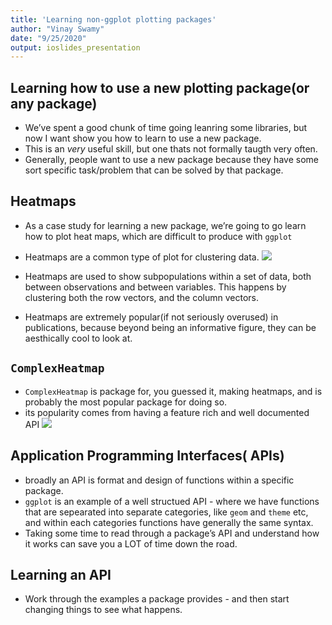 ```yaml
---
title: 'Learning non-ggplot plotting packages'
author: "Vinay Swamy"
date: "9/25/2020"
output: ioslides_presentation
---
```


## Learning how to use a new plotting package(or any package)

- We've spent a good chunk of time going leanring some libraries, but now I want show you how to learn to use a new package.
- This is an *very* useful skill, but one thats not formally taugth very often.
- Generally, people want to use a new package because they have some sort specific task/problem that can be solved by that package.

## Heatmaps 

- As a case study for learning a new package, we're going to go learn how to plot heat maps, which are difficult to produce with `ggplot`
-  Heatmaps are a common type of plot for clustering data.
![](src/exapmle_heatmap.png)

- Heatmaps are used to show subpopulations within a set of data, both between observations and between variables. This happens by clustering both the row vectors, and the column vectors. 
- Heatmaps are extremely popular(if not seriously overused) in publications, because beyond being an informative figure, they can be aesthically cool to look at.

## `ComplexHeatmap`

- `ComplexHeatmap` is package for, you guessed it, making heatmaps, and is probably the most popular package for doing so. 
- its popularity comes from having a feature rich and well documented API
![](src/complex_heatmap_example.png)

## Application Programming Interfaces( APIs)

- broadly an API is format and design of functions within a specific package.
- `ggplot` is an example of a well structued API - where we have functions that are sepearated into separate categories, like `geom` and `theme` etc, and within each categories functions have generally the same syntax. 
- Taking some time to read through a package's API and understand how it works can save you a LOT of time down the road. 

## Learning an API

- Work through the examples a package provides - and then start changing things to see what happens. 







